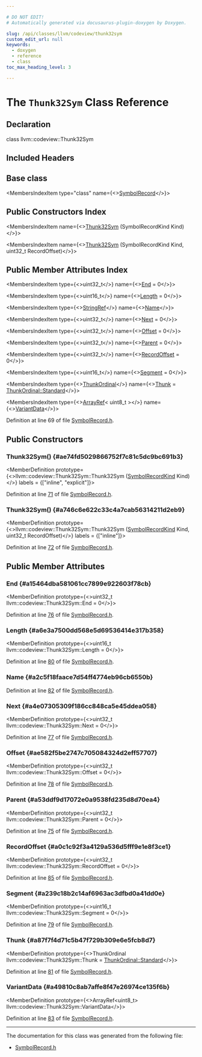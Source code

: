 ```yaml
---

# DO NOT EDIT!
# Automatically generated via docusaurus-plugin-doxygen by Doxygen.

slug: /api/classes/llvm/codeview/thunk32sym
custom_edit_url: null
keywords:
  - doxygen
  - reference
  - class
toc_max_heading_level: 3

---
```





# The `Thunk32Sym` Class Reference

<DoxygenPage pluginConfig={pluginConfig}>



## Declaration

<CodeBlock>class llvm::codeview::Thunk32Sym</CodeBlock>

## Included Headers

<IncludesList>
<IncludesListItem
  filePath="llvm/DebugInfo/CodeView/SymbolRecord.h"
  permalink="/docs/api/files/include/include/llvm/include/llvm/debuginfo/include/llvm/debuginfo/codeview/symbolrecord-h"
  isLocal="true" />
</IncludesList>

## Base class

<MembersIndex>

<MembersIndexItem
  type="class"
  name={<><a href="/docs/api/classes/llvm/codeview/symbolrecord">SymbolRecord</a></>}>
</MembersIndexItem>

</MembersIndex>

## Public Constructors Index

<MembersIndex>

<MembersIndexItem
  name={<><a href="#ae74fd5029866752f7c81c5dc9bc691b3">Thunk32Sym</a> (SymbolRecordKind Kind)</>}>
</MembersIndexItem>

<MembersIndexItem
  name={<><a href="#a746c6e622c33c4a7cab56314211d2eb9">Thunk32Sym</a> (SymbolRecordKind Kind, uint32&#95;t RecordOffset)</>}>
</MembersIndexItem>

</MembersIndex>

## Public Member Attributes Index

<MembersIndex>

<MembersIndexItem
  type={<>uint32&#95;t</>}
  name={<><a href="#a15464dba581061cc7899e922603f78cb">End</a> = 0</>}>
</MembersIndexItem>

<MembersIndexItem
  type={<>uint16&#95;t</>}
  name={<><a href="#a6e3a7500dd568e5d69536414e317b358">Length</a> = 0</>}>
</MembersIndexItem>

<MembersIndexItem
  type={<><a href="/docs/api/classes/llvm/stringref">StringRef</a></>}
  name={<><a href="#a2c5f18faace7d54ff4774eb96cb6550b">Name</a></>}>
</MembersIndexItem>

<MembersIndexItem
  type={<>uint32&#95;t</>}
  name={<><a href="#a4e07305309f186cc848ca5e45ddea058">Next</a> = 0</>}>
</MembersIndexItem>

<MembersIndexItem
  type={<>uint32&#95;t</>}
  name={<><a href="#ae582f5be2747c705084324d2eff57707">Offset</a> = 0</>}>
</MembersIndexItem>

<MembersIndexItem
  type={<>uint32&#95;t</>}
  name={<><a href="#a53ddf9d17072e0a9538fd235d8d70ea4">Parent</a> = 0</>}>
</MembersIndexItem>

<MembersIndexItem
  type={<>uint32&#95;t</>}
  name={<><a href="#a0c1c92f3a4129a536d5fff9e1e8f3ce1">RecordOffset</a> = 0</>}>
</MembersIndexItem>

<MembersIndexItem
  type={<>uint16&#95;t</>}
  name={<><a href="#a239c18b2c14af6963ac3dfbd0a41dd0e">Segment</a> = 0</>}>
</MembersIndexItem>

<MembersIndexItem
  type={<><a href="/docs/api/namespaces/llvm/codeview/#aa1f08217c6ddb998b3360b9df6ddf019">ThunkOrdinal</a></>}
  name={<><a href="#a87f7f4d71c5b47f729b309e6e5fcb8d7">Thunk</a> = <a href="/docs/api/namespaces/llvm/codeview/#aa1f08217c6ddb998b3360b9df6ddf019aeb6d8ae6f20283755b339c0dc273988b">ThunkOrdinal::Standard</a></>}>
</MembersIndexItem>

<MembersIndexItem
  type={<><a href="/docs/api/classes/llvm/arrayref">ArrayRef</a>&lt; uint8&#95;t &gt;</>}
  name={<><a href="#a49810c8ab7affe8f47e26974ce135f6b">VariantData</a></>}>
</MembersIndexItem>

</MembersIndex>


Definition at line 69 of file <a href="/docs/api/files/include/include/llvm/include/llvm/debuginfo/include/llvm/debuginfo/codeview/symbolrecord-h">SymbolRecord.h</a>.

<SectionDefinition>

## Public Constructors

### Thunk32Sym() {#ae74fd5029866752f7c81c5dc9bc691b3}

<MemberDefinition
  prototype={<>llvm::codeview::Thunk32Sym::Thunk32Sym (<a href="/docs/api/namespaces/llvm/codeview/#a718bd404e8a87ee5e1a21b0c267cde17">SymbolRecordKind</a> Kind)</>}
  labels = {["inline", "explicit"]}>

Definition at line <a href="/docs/api/files/include/include/llvm/include/llvm/debuginfo/include/llvm/debuginfo/codeview/symbolrecord-h/#l00071">71</a> of file <a href="/docs/api/files/include/include/llvm/include/llvm/debuginfo/include/llvm/debuginfo/codeview/symbolrecord-h">SymbolRecord.h</a>.
</MemberDefinition>

### Thunk32Sym() {#a746c6e622c33c4a7cab56314211d2eb9}

<MemberDefinition
  prototype={<>llvm::codeview::Thunk32Sym::Thunk32Sym (<a href="/docs/api/namespaces/llvm/codeview/#a718bd404e8a87ee5e1a21b0c267cde17">SymbolRecordKind</a> Kind, uint32&#95;t RecordOffset)</>}
  labels = {["inline"]}>

Definition at line <a href="/docs/api/files/include/include/llvm/include/llvm/debuginfo/include/llvm/debuginfo/codeview/symbolrecord-h/#l00072">72</a> of file <a href="/docs/api/files/include/include/llvm/include/llvm/debuginfo/include/llvm/debuginfo/codeview/symbolrecord-h">SymbolRecord.h</a>.
</MemberDefinition>

</SectionDefinition>

<SectionDefinition>

## Public Member Attributes

### End {#a15464dba581061cc7899e922603f78cb}

<MemberDefinition
  prototype={<>uint32&#95;t llvm::codeview::Thunk32Sym::End = 0</>}>

Definition at line <a href="/docs/api/files/include/include/llvm/include/llvm/debuginfo/include/llvm/debuginfo/codeview/symbolrecord-h/#l00076">76</a> of file <a href="/docs/api/files/include/include/llvm/include/llvm/debuginfo/include/llvm/debuginfo/codeview/symbolrecord-h">SymbolRecord.h</a>.
</MemberDefinition>

### Length {#a6e3a7500dd568e5d69536414e317b358}

<MemberDefinition
  prototype={<>uint16&#95;t llvm::codeview::Thunk32Sym::Length = 0</>}>

Definition at line <a href="/docs/api/files/include/include/llvm/include/llvm/debuginfo/include/llvm/debuginfo/codeview/symbolrecord-h/#l00080">80</a> of file <a href="/docs/api/files/include/include/llvm/include/llvm/debuginfo/include/llvm/debuginfo/codeview/symbolrecord-h">SymbolRecord.h</a>.
</MemberDefinition>

### Name {#a2c5f18faace7d54ff4774eb96cb6550b}

<MemberDefinition
  prototype="StringRef llvm::codeview::Thunk32Sym::Name">

Definition at line <a href="/docs/api/files/include/include/llvm/include/llvm/debuginfo/include/llvm/debuginfo/codeview/symbolrecord-h/#l00082">82</a> of file <a href="/docs/api/files/include/include/llvm/include/llvm/debuginfo/include/llvm/debuginfo/codeview/symbolrecord-h">SymbolRecord.h</a>.
</MemberDefinition>

### Next {#a4e07305309f186cc848ca5e45ddea058}

<MemberDefinition
  prototype={<>uint32&#95;t llvm::codeview::Thunk32Sym::Next = 0</>}>

Definition at line <a href="/docs/api/files/include/include/llvm/include/llvm/debuginfo/include/llvm/debuginfo/codeview/symbolrecord-h/#l00077">77</a> of file <a href="/docs/api/files/include/include/llvm/include/llvm/debuginfo/include/llvm/debuginfo/codeview/symbolrecord-h">SymbolRecord.h</a>.
</MemberDefinition>

### Offset {#ae582f5be2747c705084324d2eff57707}

<MemberDefinition
  prototype={<>uint32&#95;t llvm::codeview::Thunk32Sym::Offset = 0</>}>

Definition at line <a href="/docs/api/files/include/include/llvm/include/llvm/debuginfo/include/llvm/debuginfo/codeview/symbolrecord-h/#l00078">78</a> of file <a href="/docs/api/files/include/include/llvm/include/llvm/debuginfo/include/llvm/debuginfo/codeview/symbolrecord-h">SymbolRecord.h</a>.
</MemberDefinition>

### Parent {#a53ddf9d17072e0a9538fd235d8d70ea4}

<MemberDefinition
  prototype={<>uint32&#95;t llvm::codeview::Thunk32Sym::Parent = 0</>}>

Definition at line <a href="/docs/api/files/include/include/llvm/include/llvm/debuginfo/include/llvm/debuginfo/codeview/symbolrecord-h/#l00075">75</a> of file <a href="/docs/api/files/include/include/llvm/include/llvm/debuginfo/include/llvm/debuginfo/codeview/symbolrecord-h">SymbolRecord.h</a>.
</MemberDefinition>

### RecordOffset {#a0c1c92f3a4129a536d5fff9e1e8f3ce1}

<MemberDefinition
  prototype={<>uint32&#95;t llvm::codeview::Thunk32Sym::RecordOffset = 0</>}>

Definition at line <a href="/docs/api/files/include/include/llvm/include/llvm/debuginfo/include/llvm/debuginfo/codeview/symbolrecord-h/#l00085">85</a> of file <a href="/docs/api/files/include/include/llvm/include/llvm/debuginfo/include/llvm/debuginfo/codeview/symbolrecord-h">SymbolRecord.h</a>.
</MemberDefinition>

### Segment {#a239c18b2c14af6963ac3dfbd0a41dd0e}

<MemberDefinition
  prototype={<>uint16&#95;t llvm::codeview::Thunk32Sym::Segment = 0</>}>

Definition at line <a href="/docs/api/files/include/include/llvm/include/llvm/debuginfo/include/llvm/debuginfo/codeview/symbolrecord-h/#l00079">79</a> of file <a href="/docs/api/files/include/include/llvm/include/llvm/debuginfo/include/llvm/debuginfo/codeview/symbolrecord-h">SymbolRecord.h</a>.
</MemberDefinition>

### Thunk {#a87f7f4d71c5b47f729b309e6e5fcb8d7}

<MemberDefinition
  prototype={<>ThunkOrdinal llvm::codeview::Thunk32Sym::Thunk = <a href="/docs/api/namespaces/llvm/codeview/#aa1f08217c6ddb998b3360b9df6ddf019aeb6d8ae6f20283755b339c0dc273988b">ThunkOrdinal::Standard</a></>}>

Definition at line <a href="/docs/api/files/include/include/llvm/include/llvm/debuginfo/include/llvm/debuginfo/codeview/symbolrecord-h/#l00081">81</a> of file <a href="/docs/api/files/include/include/llvm/include/llvm/debuginfo/include/llvm/debuginfo/codeview/symbolrecord-h">SymbolRecord.h</a>.
</MemberDefinition>

### VariantData {#a49810c8ab7affe8f47e26974ce135f6b}

<MemberDefinition
  prototype={<>ArrayRef&lt;uint8&#95;t&gt; llvm::codeview::Thunk32Sym::VariantData</>}>

Definition at line <a href="/docs/api/files/include/include/llvm/include/llvm/debuginfo/include/llvm/debuginfo/codeview/symbolrecord-h/#l00083">83</a> of file <a href="/docs/api/files/include/include/llvm/include/llvm/debuginfo/include/llvm/debuginfo/codeview/symbolrecord-h">SymbolRecord.h</a>.
</MemberDefinition>

</SectionDefinition>

<hr/>

The documentation for this class was generated from the following file:

<ul>
<li><a href="/docs/api/files/include/include/llvm/include/llvm/debuginfo/include/llvm/debuginfo/codeview/symbolrecord-h">SymbolRecord.h</a></li>
</ul>

</DoxygenPage>
